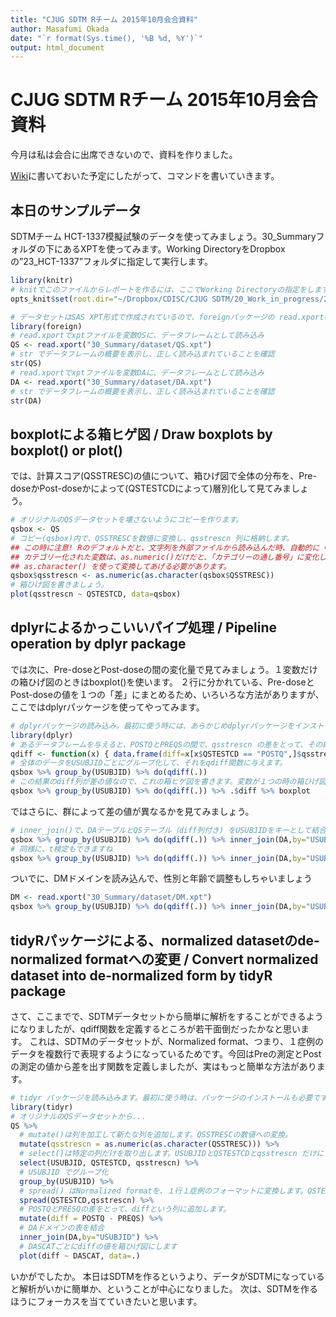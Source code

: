 ```yaml
---
title: "CJUG SDTM Rチーム 2015年10月会合資料"
author: Masafumi Okada
date: "`r format(Sys.time(), '%B %d, %Y')`"
output: html_document
---
```


# CJUG SDTM Rチーム 2015年10月会合資料

今月は私は会合に出席できないので、資料を作りました。

[Wiki](http://github.com/mokjpn/cjugr/wiki)に書いておいた予定にしたがって、コマンドを書いていきます。

## 本日のサンプルデータ

SDTMチーム HCT-1337模擬試験のデータを使ってみましょう。30_Summaryフォルダの下にあるXPTを使ってみます。Working DirectoryをDropboxの"23_HCT-1337"フォルダに指定して実行します。

```r
library(knitr)
# knitでこのファイルからレポートを作るには、ここでWorking Directoryの指定をします。通常はsetwd()ですが、knitrパッケージを使ったレポートを作成するときはこのように指定します。
opts_knit$set(root.dir="~/Dropbox/CDISC/CJUG SDTM/20_Work_in_progress/23_HCT-1337")
```

```r
# データセットはSAS XPT形式で作成されているので、foreignパッケージの read.xport()関数で読み込みます
library(foreign)
# read.xportでxptファイルを変数QSに、データフレームとして読み込み
QS <- read.xport("30_Summary/dataset/QS.xpt")
# str でデータフレームの概要を表示し、正しく読み込まれていることを確認
str(QS)
# read.xportでxptファイルを変数DAに、データフレームとして読み込み
DA <- read.xport("30_Summary/dataset/DA.xpt")
# str でデータフレームの概要を表示し、正しく読み込まれていることを確認
str(DA)
```

## boxplotによる箱ヒゲ図 / Draw boxplots by boxplot() or plot()

では、計算スコア(QSSTRESC)の値について、箱ひげ図で全体の分布を、Pre-doseかPost-doseかによって(QSTESTCDによって)層別化して見てみましょう。

```r
# オリジナルのQSデータセットを壊さないようにコピーを作ります。
qsbox <- QS
# コピー(qsbox)内で、QSSTRESCを数値に変換し、qsstrescn 列に格納します。
## この時に注意! Rのデフォルトだと、文字列を外部ファイルから読み込んだ時、自動的に「カテゴリー化」してしまいます。
## カテゴリー化された変数は、as.numeric()だけだと、「カテゴリーの通し番号」に変化してしまうので、一度「カテゴリー値(factorと呼びます)」から「文字列」に、
## as.character() を使って変換してあげる必要があります。
qsbox$qsstrescn <- as.numeric(as.character(qsbox$QSSTRESC))
# 箱ひげ図を書きましょう。
plot(qsstrescn ~ QSTESTCD, data=qsbox)
```


## dplyrによるかっこいいパイプ処理 / Pipeline operation by dplyr package

では次に、Pre-doseとPost-doseの間の変化量で見てみましょう。１変数だけの箱ひげ図のときはboxplot()を使います。
２行に分かれている、Pre-doseとPost-doseの値を１つの「差」にまとめるため、いろいろな方法がありますが、ここではdplyrパッケージを使ってやってみます。

```r
# dplyrパッケージの読み込み。最初に使う時には、あらかじめdplyrパッケージをインストールしておいてください。
library(dplyr)
# あるデータフレームを与えると、POSTQとPREQSの間で、qsstrescn の差をとって、その結果をdiffという列に追加する、という機能を持つ関数を定義します。
qdiff <- function(x) { data.frame(diff=x[x$QSTESTCD == "POSTQ",]$qsstrescn - x[x$QSTESTCD == "PREQS",]$qsstrescn )}
# 全体のデータをUSUBJIDごとにグループ化して、それをqdiff関数に与えます。
qsbox %>% group_by(USUBJID) %>% do(qdiff(.))
# この結果のdiff列が差の値なので、これの箱ヒゲ図を書きます。変数が１つの時の箱ひげ図はboxplot関数を使います。普通はboxplot(df$diff)などとするところですが、dplyrパッケージを使った時に可能になる"%>%"を使った書き方だと、こんな風になります。
qsbox %>% group_by(USUBJID) %>% do(qdiff(.)) %>% .$diff %>% boxplot
```

ではさらに、群によって差の値が異なるかを見てみましょう。

```r
# inner_join()で、DAテーブルとQSテーブル（diff列付き) をUSUBJIDをキーとして結合します。selectでDASCAT列とdiff列だけを取り出した上で、plotで箱ひげ図を書きます。%>% の後では、処理中の表は"."という特別な名前でアクセスされます。
qsbox %>% group_by(USUBJID) %>% do(qdiff(.)) %>% inner_join(DA,by="USUBJID") %>% select(DASCAT, diff) %>% plot(diff ~ DASCAT,data=.)
# 同様に、t検定もできますね
qsbox %>% group_by(USUBJID) %>% do(qdiff(.)) %>% inner_join(DA,by="USUBJID") %>% select(DASCAT, diff) %>% t.test(diff ~ DASCAT, data=.)
```

ついでに、DMドメインを読み込んで、性別と年齢で調整もしちゃいましょう

```r
DM <- read.xport("30_Summary/dataset/DM.xpt")
qsbox %>% group_by(USUBJID) %>% do(qdiff(.)) %>% inner_join(DA,by="USUBJID") %>% inner_join(DM, by="USUBJID") %>% select(DASCAT, diff, SEX, AGE) %>% lm(diff ~ DASCAT+SEX+AGE, data=.) %>% summary
```


## tidyRパッケージによる、normalized datasetのde-normalized formatへの変更 / Convert normalized dataset into de-normalized form by tidyR package

さて、ここまでで、SDTMデータセットから簡単に解析をすることができるようになりましたが、qdiff関数を定義するところが若干面倒だったかなと思います。
これは、SDTMのデータセットが、Normalized format、つまり、１症例のデータを複数行で表現するようになっているためです。今回はPreの測定とPostの測定の値から差を出す関数を定義しましたが、実はもっと簡単な方法があります。

```r
# tidyr パッケージを読み込みます。最初に使う時は、パッケージのインストールも必要です。
library(tidyr)
# オリジナルのQSデータセットから...
QS %>%  
  # mutate()は列を加工して新たな列を追加します。QSSTRESCの数値への変換。
  mutate(qsstrescn = as.numeric(as.character(QSSTRESC))) %>% 
  # select()は特定の列だけを取り出します。USUBJIDとQSTESTCDとqsstrescn だけにします。
  select(USUBJID, QSTESTCD, qsstrescn) %>% 
  # USUBJID でグループ化
  group_by(USUBJID) %>% 
  # spread() はNormalized formatを、１行１症例のフォーマットに変換します。QSTESTCDの値をそれぞれ列にして、qsstrescnを値にします。
  spread(QSTESTCD,qsstrescn) %>% 
  # POSTQとPRESQの差をとって、diffという列に追加します。
  mutate(diff = POSTQ - PREQS) %>% 
  # DAドメインの表を結合
  inner_join(DA,by="USUBJID") %>%
  # DASCATごとにdiffの値を箱ひげ図にします
  plot(diff ~ DASCAT, data=.) 
```

いかがでしたか。
本日はSDTMを作るというより、データがSDTMになっていると解析がいかに簡単か、ということが中心になりました。
次は、SDTMを作るほうにフォーカスを当てていきたいと思います。





